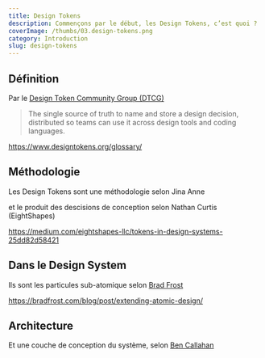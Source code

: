 ```yaml
---
title: Design Tokens 
description: Commençons par le début, les Design Tokens, c’est quoi ?
coverImage: /thumbs/03.design-tokens.png
category: Introduction
slug: design-tokens
---
```


## Définition

Par le [Design Token Community Group (DTCG)](../dtcg/)

> The single source of truth to name and store a design decision, distributed so teams can use it across design tools and coding languages.

https://www.designtokens.org/glossary/

## Méthodologie

Les Design Tokens sont une méthodologie selon Jina Anne

<Tweet id="https://twitter.com/jina/status/1062808011301965825"/>

et le produit des descisions de conception selon Nathan Curtis (EightShapes)

https://medium.com/eightshapes-llc/tokens-in-design-systems-25dd82d58421

## Dans le Design System

Ils sont les particules sub-atomique selon [Brad Frost](https://twitter.com/brad_frost)

https://bradfrost.com/blog/post/extending-atomic-design/

## Architecture

Et une couche de conception du système, selon [Ben Callahan](https://bencallahan.com)

<YouTube id="DUQzEA_ahyc" />
